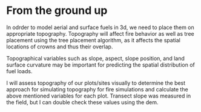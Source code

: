 # From the ground up

In odrder to model aerial and surface fuels in 3d, we need to place them on
appropriate topography. Topography will affect fire behavior as well as tree
placement using the tree placement algorithm, as it affects the spatial
locations of crowns and thus their overlap.

Topographical variables such as slope, aspect, slope position, and land surface
curvature may be important for predicting the spatial distribution of fuel
loads.

I will assess topography of our plots/sites visually to determine the
best approach for simulating topography for fire simulations and calculate the
above mentioned variables for each plot. Transect slope was measured in the
field, but I can double check these values using the dem.

